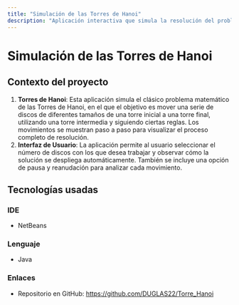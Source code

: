 ```yaml
---
title: "Simulación de las Torres de Hanoi"  
description: "Aplicación interactiva que simula la resolución del problema de las Torres de Hanoi, mostrando los movimientos necesarios para resolver el rompecabezas. Descubre más dando clic al enlace."
---
```


# Simulación de las Torres de Hanoi

## Contexto del proyecto

1. **Torres de Hanoi**: Esta aplicación simula el clásico problema matemático de las Torres de Hanoi, en el que el objetivo es mover una serie de discos de diferentes tamaños de una torre inicial a una torre final, utilizando una torre intermedia y siguiendo ciertas reglas. Los movimientos se muestran paso a paso para visualizar el proceso completo de resolución.
2. **Interfaz de Usuario**: La aplicación permite al usuario seleccionar el número de discos con los que desea trabajar y observar cómo la solución se despliega automáticamente. También se incluye una opción de pausa y reanudación para analizar cada movimiento.

## Tecnologías usadas


### IDE
- NetBeans

### Lenguaje
- Java

### Enlaces

- Repositorio en GitHub: https://github.com/DUGLAS22/Torre_Hanoi

